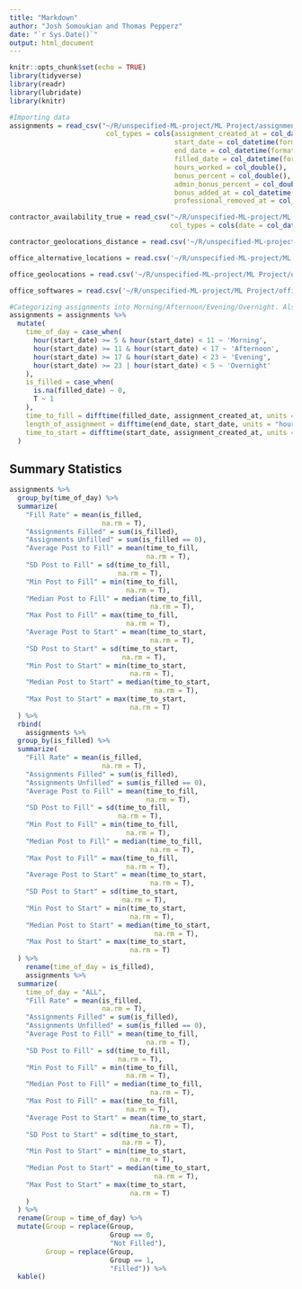 ```yaml
---
title: "Markdown"
author: "Josh Somoukian and Thomas Pepperz"
date: "`r Sys.Date()`"
output: html_document
---
```


```r
knitr::opts_chunk$set(echo = TRUE)
library(tidyverse)
library(readr)
library(lubridate)
library(knitr)

#Importing data
assignments = read_csv("~/R/unspecified-ML-project/ML Project/assignments.csv", 
                        col_types = cols(assignment_created_at = col_datetime(format = "%Y-%m-%d %H:%M:%S"), 
                                         start_date = col_datetime(format = "%Y-%m-%d %H:%M:%S"), 
                                         end_date = col_datetime(format = "%Y-%m-%d %H:%M:%S"), 
                                         filled_date = col_datetime(format = "%Y-%m-%d %H:%M:%S"), 
                                         hours_worked = col_double(),
                                         bonus_percent = col_double(),
                                         admin_bonus_percent = col_double(),
                                         bonus_added_at = col_datetime(format = "%Y-%m-%d %H:%M:%S"),
                                         professional_removed_at = col_datetime(format = "%Y-%m-%d %H:%M:%S")))

contractor_availability_true = read_csv("~/R/unspecified-ML-project/ML Project/contractor-availability-true.csv", 
                                        col_types = cols(date = col_date(format = "%Y-%m-%d")))

contractor_geolocations_distance = read.csv('~/R/unspecified-ML-project/ML Project/contractor-geolocations-distance.csv')

office_alternative_locations = read.csv('~/R/unspecified-ML-project/ML Project/office-alternative-locations.csv')

office_geolocations = read.csv('~/R/unspecified-ML-project/ML Project/office-geolocations.csv')

office_softwares = read.csv('~/R/unspecified-ML-project/ML Project/office-softwares.csv')

#Categorizing assignments into Morning/Afternoon/Evening/Overnight. Also creating columns that return the difference between various date columns in hours
assignments = assignments %>%
  mutate(
    time_of_day = case_when(
      hour(start_date) >= 5 & hour(start_date) < 11 ~ 'Morning',
      hour(start_date) >= 11 & hour(start_date) < 17 ~ 'Afternoon',
      hour(start_date) >= 17 & hour(start_date) < 23 ~ 'Evening',
      hour(start_date) >= 23 | hour(start_date) < 5 ~ 'Overnight'
    ),
    is_filled = case_when(
      is.na(filled_date) ~ 0,
      T ~ 1
    ),
    time_to_fill = difftime(filled_date, assignment_created_at, units = "hours"),
    length_of_assignment = difftime(end_date, start_date, units = "hours"),
    time_to_start = difftime(start_date, assignment_created_at, units = "hours")
  )

```

## Summary Statistics

```r
assignments %>%
  group_by(time_of_day) %>%
  summarize(
    "Fill Rate" = mean(is_filled,
                       na.rm = T),
    "Assignments Filled" = sum(is_filled),
    "Assignments Unfilled" = sum(is_filled == 0),
    "Average Post to Fill" = mean(time_to_fill,
                                  na.rm = T),
    "SD Post to Fill" = sd(time_to_fill,
                           na.rm = T),
    "Min Post to Fill" = min(time_to_fill,
                             na.rm = T),
    "Median Post to Fill" = median(time_to_fill,
                                   na.rm = T),
    "Max Post to Fill" = max(time_to_fill,
                             na.rm = T),
    "Average Post to Start" = mean(time_to_start,
                                   na.rm = T),
    "SD Post to Start" = sd(time_to_start,
                            na.rm = T),
    "Min Post to Start" = min(time_to_start,
                              na.rm = T),
    "Median Post to Start" = median(time_to_start,
                                    na.rm = T),
    "Max Post to Start" = max(time_to_start,
                              na.rm = T)
  ) %>%
  rbind(
    assignments %>%
  group_by(is_filled) %>%
  summarize(
    "Fill Rate" = mean(is_filled,
                       na.rm = T),
    "Assignments Filled" = sum(is_filled),
    "Assignments Unfilled" = sum(is_filled == 0),
    "Average Post to Fill" = mean(time_to_fill,
                                  na.rm = T),
    "SD Post to Fill" = sd(time_to_fill,
                           na.rm = T),
    "Min Post to Fill" = min(time_to_fill,
                             na.rm = T),
    "Median Post to Fill" = median(time_to_fill,
                                   na.rm = T),
    "Max Post to Fill" = max(time_to_fill,
                             na.rm = T),
    "Average Post to Start" = mean(time_to_start,
                                   na.rm = T),
    "SD Post to Start" = sd(time_to_start,
                            na.rm = T),
    "Min Post to Start" = min(time_to_start,
                              na.rm = T),
    "Median Post to Start" = median(time_to_start,
                                    na.rm = T),
    "Max Post to Start" = max(time_to_start,
                              na.rm = T)
  ) %>%
    rename(time_of_day = is_filled),
    assignments %>%
  summarize(
    time_of_day = "ALL",
    "Fill Rate" = mean(is_filled,
                       na.rm = T),
    "Assignments Filled" = sum(is_filled),
    "Assignments Unfilled" = sum(is_filled == 0),
    "Average Post to Fill" = mean(time_to_fill,
                                  na.rm = T),
    "SD Post to Fill" = sd(time_to_fill,
                           na.rm = T),
    "Min Post to Fill" = min(time_to_fill,
                             na.rm = T),
    "Median Post to Fill" = median(time_to_fill,
                                   na.rm = T),
    "Max Post to Fill" = max(time_to_fill,
                             na.rm = T),
    "Average Post to Start" = mean(time_to_start,
                                   na.rm = T),
    "SD Post to Start" = sd(time_to_start,
                            na.rm = T),
    "Min Post to Start" = min(time_to_start,
                              na.rm = T),
    "Median Post to Start" = median(time_to_start,
                                    na.rm = T),
    "Max Post to Start" = max(time_to_start,
                              na.rm = T)
    )
  ) %>%
  rename(Group = time_of_day) %>%
  mutate(Group = replace(Group, 
                         Group == 0, 
                         "Not Filled"),
         Group = replace(Group,
                         Group == 1,
                         "Filled")) %>%
  kable()
```

```r
```
